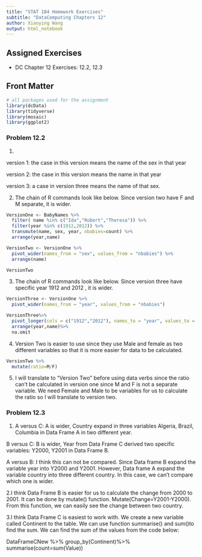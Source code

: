 ```yaml
---
title: "STAT 184 Homework Exercises" 
subtitle: "DataComputing Chapters 12"
author: Xiaoying Wang
output: html_notebook
---
```


## Assigned Exercises

- DC Chapter 12 Exercises: 12.2, 12.3


## Front Matter

```r

# all packages used for the assignment
library(dcData)
library(tidyverse)
library(mosaic)
library(ggplot2)
```

### Problem 12.2

1. 

version 1: the case in this version means the name of the sex in that year

version 2: the case in this version means the name in that year 

version 3:  a case in version three means the name of that sex.

2. 
The chain of R commands look like below. Since version two have F and M separate, it is wider.
```r
VersionOne <- BabyNames %>%
  filter( name %in% c("Ida","Robert","Theresa")) %>%
  filter(year %in% c(1912,2012)) %>%
  transmute(name, sex, year, nbabies=count) %>%
  arrange(year,name)

VersionTwo <- VersionOne %>%
  pivot_wider(names_from = "sex", values_from = "nbabies") %>%
  arrange(name)

VersionTwo

```

3. 
The chain of R commands look like below. Since version three have specific year 1912 and 2012 , it is wider.
```r
VersionThree <- VersionOne %>%
  pivot_wider(names_from = "year", values_from = "nbabies")

VersionThree%>%
  pivot_longer(cols = c("1912","2012"), names_to = "year", values_to = "nbabies") %>%
  arrange(year,name)%>%
  na.omit
```

4. Version Two is easier to use since they use Male and female as two different variables so that it is more easier for data to be calculated.

```r
VersionTwo %>%
  mutate(ratio=M/F)

```

5. 
I will translate to “Version Two” before using data verbs since the ratio can't be calculated in version one since M and F is not a separate variable. We need Female and Male to be variables for us to calculate the ratio so I will translate to version two.


### Problem 12.3

1.
A versus C: A is wider,  Country expand in three variables Algeria, Brazil, Columbia in Data Frame A in two different year.

B versus C: B is wider, Year from Data Frame C derived two specific variables: Y2000, Y2001 in Data Frame B.

A versus B: I think this can not be compared. Since Data frame B expand the variable year into Y2000 and Y2001. However, Data frame A expand the variable country into three different country. In this case, we can't compare which one is wider.


2.I think Data Frame B is easier for us to calculate the change from 2000 to 2001. It can be done by mutate() function. Mutate(Change=Y2001-Y2000). From this function, we can easily see the change between two country. 


3.I think Data Frame C is easiest to work with. We create a new variable called Continent to the table. We can use function summarise() and sum()to find the sum.
We can find the sum of the values from the code below:

DataFrameCNew %>% 
group_by(Continent)%>% 
summarise(count=sum(Value))



